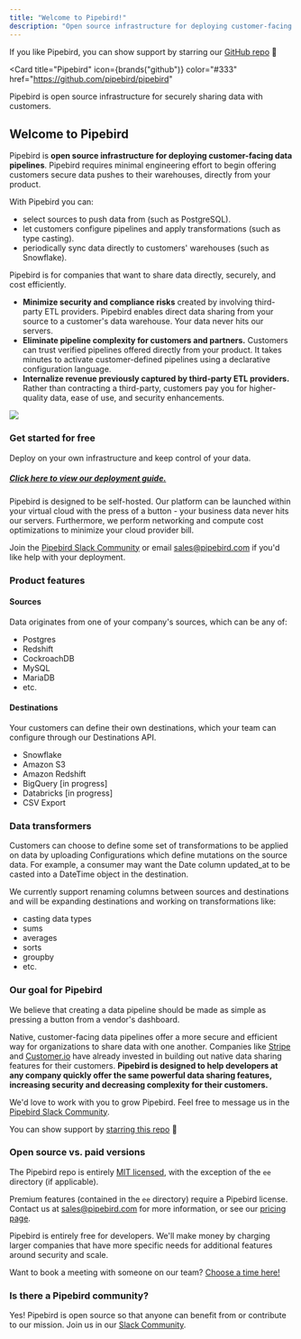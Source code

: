 ```yaml
---
title: "Welcome to Pipebird!"
description: "Open source infrastructure for deploying customer-facing data pipelines"
---
```


If you like Pipebird, you can show support by starring our [GitHub repo](https://github.com/pipebird/pipebird) 🌟

<Card
  title="Pipebird"
  icon={brands("github")}
  color="#333"
  href="https://github.com/pipebird/pipebird"
>
  Pipebird is open source infrastructure for securely sharing data with
  customers.
</Card>

## Welcome to Pipebird

Pipebird is **open source infrastructure for deploying customer-facing data
pipelines**. Pipebird requires minimal engineering effort to begin offering
customers secure data pushes to their warehouses, directly from your product.

With Pipebird you can:

- select sources to push data from (such as PostgreSQL).
- let customers configure pipelines and apply transformations (such as type
  casting).
- periodically sync data directly to customers' warehouses (such as Snowflake).

Pipebird is for companies that want to share data directly, securely, and cost
efficiently.

- **Minimize security and compliance risks** created by involving third-party
  ETL providers. Pipebird enables direct data sharing from your source to a
  customer's data warehouse. Your data never hits our servers.
- **Eliminate pipeline complexity for customers and partners.** Customers can
  trust verified pipelines offered directly from your product. It takes minutes
  to activate customer-defined pipelines using a declarative configuration
  language.
- **Internalize revenue previously captured by third-party ETL providers.**
  Rather than contracting a third-party, customers pay you for higher-quality
  data, ease of use, and security enhancements.

![](/images/welcome-to-pipebird.svg)

### Get started for free

Deploy on your own infrastructure and keep control of your data.

##### [Click here to view our deployment guide.](/reference/quickstart)

Pipebird is designed to be self-hosted. Our platform can be launched within your
virtual cloud with the press of a button - your business data never hits our
servers. Furthermore, we perform networking and compute cost optimizations to
minimize your cloud provider bill.

Join the
[Pipebird Slack Community](https://join.slack.com/t/pipebirdcommunity/shared%5Finvite/zt-1emvmxdk6-jBc9qXDDgeLhinJ8ktOgHg)
or email [sales@pipebird.com](mailto:sales@pipebird.com) if you'd like help with
your deployment.

### Product features

#### Sources

Data originates from one of your company's sources, which can be any of:

- Postgres
- Redshift
- CockroachDB
- MySQL
- MariaDB
- etc.

#### Destinations

Your customers can define their own destinations, which your team can configure
through our Destinations API.

- Snowflake
- Amazon S3
- Amazon Redshift
- BigQuery \[in progress\]
- Databricks \[in progress\]
- CSV Export

### Data transformers

Customers can choose to define some set of transformations to be applied on data
by uploading Configurations which define mutations on the source data. For
example, a consumer may want the Date column updated_at to be casted into a
DateTime object in the destination.

We currently support renaming columns between sources and destinations and will
be expanding destinations and working on transformations like:

- casting data types
- sums
- averages
- sorts
- groupby
- etc.

### Our goal for Pipebird

We believe that creating a data pipeline should be made as simple as pressing a
button from a vendor's dashboard.

Native, customer-facing data pipelines offer a more secure and efficient way for
organizations to share data with one another. Companies like
[Stripe](https://stripe.com/data-pipeline) and
[Customer.io](https://customer.io/data-warehouse) have already invested in
building out native data sharing features for their customers. **Pipebird is
designed to help developers at any company quickly offer the same powerful data
sharing features, increasing security and decreasing complexity for their
customers.**

We'd love to work with you to grow Pipebird. Feel free to message us in the
[Pipebird Slack Community](https://join.slack.com/t/pipebirdcommunity/shared%5Finvite/zt-1emvmxdk6-jBc9qXDDgeLhinJ8ktOgHg).

You can show support by
[starring this repo](https://github.com/pipebird/pipebird) 🌟

### Open source vs. paid versions

The Pipebird repo is entirely [MIT licensed](/LICENSE), with the exception of
the `ee` directory (if applicable).

Premium features (contained in the `ee` directory) require a Pipebird license.
Contact us at [sales@pipebird.com](mailto:sales@pipebird.com) for more
information, or see our [pricing page](https://pipebird.com/pricing).

Pipebird is entirely free for developers. We'll make money by charging larger
companies that have more specific needs for additional features around security
and scale.

Want to book a meeting with someone on our team?
[Choose a time here!](https://calendly.com/pipebird)

### Is there a Pipebird community?

Yes! Pipebird is open source so that anyone can benefit from or contribute to
our mission. Join us in our
[Slack Community](https://join.slack.com/t/pipebirdcommunity/shared%5Finvite/zt-1emvmxdk6-jBc9qXDDgeLhinJ8ktOgHg).
